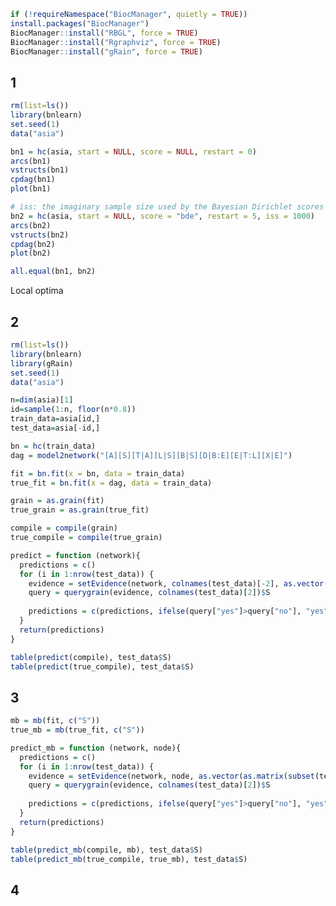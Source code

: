 ```r
if (!requireNamespace("BiocManager", quietly = TRUE))
install.packages("BiocManager")
BiocManager::install("RBGL", force = TRUE)
BiocManager::install("Rgraphviz", force = TRUE)
BiocManager::install("gRain", force = TRUE)
```

## 1
```r
rm(list=ls())
library(bnlearn)
set.seed(1)
data("asia")

bn1 = hc(asia, start = NULL, score = NULL, restart = 0)
arcs(bn1)
vstructs(bn1)
cpdag(bn1)
plot(bn1)

# iss: the imaginary sample size used by the Bayesian Dirichlet scores (bde, mbde, bds, bdj). It is also known as “equivalent sample size”. The default value is equal to 1.
bn2 = hc(asia, start = NULL, score = "bde", restart = 5, iss = 1000)
arcs(bn2)
vstructs(bn2)
cpdag(bn2)
plot(bn2)

all.equal(bn1, bn2)
```
Local optima

## 2
```r
rm(list=ls())
library(bnlearn)
library(gRain)
set.seed(1)
data("asia")

n=dim(asia)[1]
id=sample(1:n, floor(n*0.8))
train_data=asia[id,]
test_data=asia[-id,]

bn = hc(train_data)
dag = model2network("[A][S][T|A][L|S][B|S][D|B:E][E|T:L][X|E]")

fit = bn.fit(x = bn, data = train_data)
true_fit = bn.fit(x = dag, data = train_data)

grain = as.grain(fit)
true_grain = as.grain(true_fit)

compile = compile(grain)
true_compile = compile(true_grain)

predict = function (network){
  predictions = c()
  for (i in 1:nrow(test_data)) {
    evidence = setEvidence(network, colnames(test_data)[-2], as.vector(as.matrix(test_data[i, -2])))
    query = querygrain(evidence, colnames(test_data)[2])$S
    
    predictions = c(predictions, ifelse(query["yes"]>query["no"], "yes", "no"))
  }
  return(predictions)
}

table(predict(compile), test_data$S)
table(predict(true_compile), test_data$S)
```

## 3
```r
mb = mb(fit, c("S"))
true_mb = mb(true_fit, c("S"))

predict_mb = function (network, node){
  predictions = c()
  for (i in 1:nrow(test_data)) {
    evidence = setEvidence(network, node, as.vector(as.matrix(subset(test_data, select = node)[i,]))) #????
    query = querygrain(evidence, colnames(test_data)[2])$S
    
    predictions = c(predictions, ifelse(query["yes"]>query["no"], "yes", "no"))
  }
  return(predictions)
}

table(predict_mb(compile, mb), test_data$S)
table(predict_mb(true_compile, true_mb), test_data$S)
```

## 4